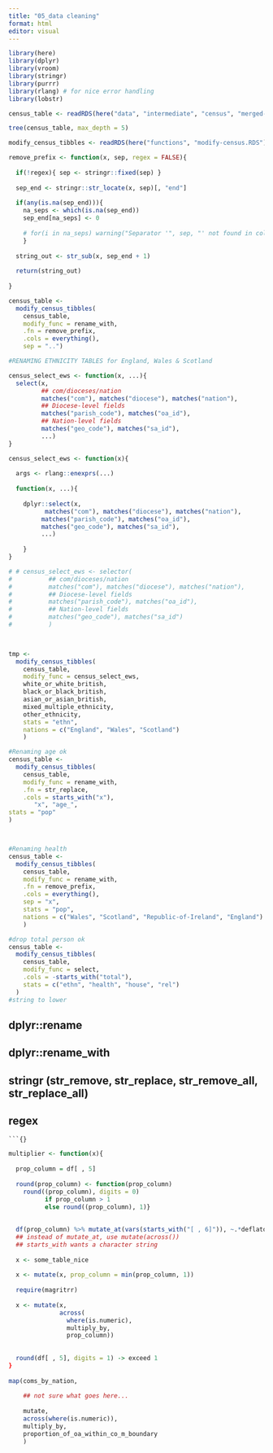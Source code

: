 ```yaml
---
title: "05_data cleaning"
format: html
editor: visual
---
```


```r

library(here)
library(dplyr)
library(vroom)
library(stringr)
library(purrr)
library(rlang) # for nice error handling
library(lobstr)
```

```r
census_table <- readRDS(here("data", "intermediate", "census", "merged-data", "02_grouped-by-level-and-nation_2022-10-25.RDS"))

tree(census_table, max_depth = 5)
```

```r


modify_census_tibbles <- readRDS(here("functions", "modify-census.RDS"))

```

```r

remove_prefix <- function(x, sep, regex = FALSE){
  
  if(!regex){ sep <- stringr::fixed(sep) }
  
  sep_end <- stringr::str_locate(x, sep)[, "end"] 
  
  if(any(is.na(sep_end))){
    na_seps <- which(is.na(sep_end))
    sep_end[na_seps] <- 0
    
    # for(i in na_seps) warning("Separator '", sep, "' not found in colunm name '", x[[i]] , "'")
    }
  
  string_out <- str_sub(x, sep_end + 1)
  
  return(string_out)
                 
}

census_table <-
  modify_census_tibbles(
    census_table,
    modify_func = rename_with,
    .fn = remove_prefix,
    .cols = everything(),
    sep = "..")

#RENAMING ETHNICITY TABLES for England, Wales & Scotland 

census_select_ews <- function(x, ...){
  select(x,
         ## com/dioceses/nation
         matches("com"), matches("diocese"), matches("nation"),
         ## Diocese-level fields
         matches("parish_code"), matches("oa_id"),
         ## Nation-level fields
         matches("geo_code"), matches("sa_id"),
         ...)
}

census_select_ews <- function(x){
  
  args <- rlang::enexprs(...)
  
  function(x, ...){
    
    dplyr::select(x, 
          matches("com"), matches("diocese"), matches("nation"),
         matches("parish_code"), matches("oa_id"),
         matches("geo_code"), matches("sa_id"),
         ...)
    
    }
}

# # census_select_ews <- selector(
#          ## com/dioceses/nation
#          matches("com"), matches("diocese"), matches("nation"),
#          ## Diocese-level fields
#          matches("parish_code"), matches("oa_id"),
#          ## Nation-level fields
#          matches("geo_code"), matches("sa_id")
#          )

  

tmp <-
  modify_census_tibbles(
    census_table,
    modify_func = census_select_ews,
    white_or_white_british,
    black_or_black_british,
    asian_or_asian_british,
    mixed_multiple_ethnicity,
    other_ethnicity,
    stats = "ethn",
    nations = c("England", "Wales", "Scotland")
    )

#Renaming age ok
census_table <-
  modify_census_tibbles(
    census_table,
    modify_func = rename_with,
    .fn = str_replace,
    .cols = starts_with("x"),
       "x", "age_",
stats = "pop"
)



#Renaming health
census_table <-
  modify_census_tibbles(
    census_table,
    modify_func = rename_with,
    .fn = remove_prefix,
    .cols = everything(),
    sep = "x",
    stats = "pop",
    nations = c("Wales", "Scotland", "Republic-of-Ireland", "England")
    )

#drop total person ok
census_table <-
  modify_census_tibbles(
    census_table,
    modify_func = select,
    .cols = -starts_with("total"),
    stats = c("ethn", "health", "house", "rel")
  )
#string to lower
```

## dplyr::rename

## dplyr::rename_with

## stringr (str_remove, str_replace, str_remove_all, str_replace_all)

## regex

    ```{}

```r

multiplier <- function(x){
  
  prop_column = df[ , 5]
  
  round(prop_column) <- function(prop_column)
    round((prop_column), digits = 0)
          if prop_column > 1
          else round((prop_column), 1)}
  
  
  df(prop_column) %>% mutate_at(vars(starts_with("[ , 6]")), ~.*deflator)
  ## instead of mutate_at, use mutate(across())
  ## starts_with wants a character string
  
  x <- some_table_nice
  
  x <- mutate(x, prop_column = min(prop_column, 1))
  
  require(magritrr)
  
  x <- mutate(x, 
              across(
                where(is.numeric),
                multiply_by, 
                prop_column))
  
  
  round(df[ , 5], digits = 1) -> exceed 1
}
  
map(coms_by_nation, 
    
    ## not sure what goes here...
    
    mutate,
    across(where(is.numeric)),
    multiply_by,
    proportion_of_oa_within_co_m_boundary
    )

```
